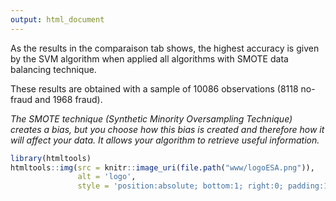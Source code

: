 ```yaml
---
output: html_document
---
```



As the results in the comparaison tab shows, the highest accuracy is given by the SVM algorithm when applied all algorithms with SMOTE data balancing technique. 
<p>These results are obtained with a sample of 10086 observations (8118 no-fraud and 1968 fraud).</p>

*The SMOTE technique (Synthetic Minority Oversampling Technique) creates a bias, but you choose how this bias is created and therefore how it will affect your data. It allows your algorithm to retrieve useful information.*



```r
library(htmltools)
htmltools::img(src = knitr::image_uri(file.path("www/logoESA.png")), 
               alt = 'logo', 
               style = 'position:absolute; bottom:1; right:0; padding:10px;width:2cm')
```